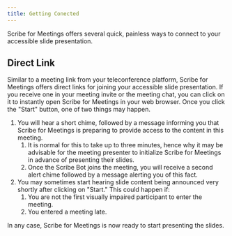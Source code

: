 ```yaml
---
title: Getting Conected
---
```


Scribe for Meetings offers several quick, painless ways to connect to your accessible slide presentation.

## Direct Link

Similar to a meeting link from your teleconference platform, Scribe for Meetings offers direct links for joining your accessible slide presentation. If you receive one in your meeting invite or the meeting chat, you can click on it to instantly open Scribe for Meetings in your web browser. Once you click the "Start" button, one of two things may happen.
1. You will hear a short chime, followed by a message informing you that Scribe for Meetings is preparing to provide access to the content in this meeting.
    1. It is normal for this to take up to three minutes, hence why it may be advisable for the meeting presenter to initialize Scribe for Meetings in advance of presenting their slides.
    1. Once the Scribe Bot joins the meeting, you will receive a second alert chime followed by a message alerting you of this fact.
1. You may sometimes start hearing slide content being announced very shortly after clicking on "Start." This could happen if:
    1. You are not the first visually impaired participant to enter the meeting.
    1. You entered a meeting late.

In any case, Scribe for Meetings is now ready to start presenting the slides.